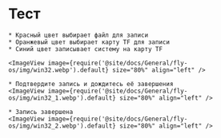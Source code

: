 # Тест

    * Красный цвет выбирает файл для записи
    * Оранжевый цвет выбирает карту TF для записи
    * Синий цвет записывает систему на карту TF

    <ImageView image={require('@site/docs/General/fly-os/img/win32.webp').default} size="80%" align="left" />

    * Подтвердите запись и дождитесь её завершения
    <ImageView image={require('@site/docs/General/fly-os/img/win32_1.webp').default} size="80%" align="left" />

    * Запись завершена
    <ImageView image={require('@site/docs/General/fly-os/img/win32_2.webp').default} size="80%" align="left" />